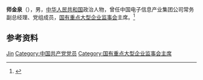 '''师金泉'''（{{bd|？|}}），男，[[中华人民共和国|中华人民共和国]]政治人物，曾任中国电子信息产业集团公司常务副总经理、党组成员，[[国有重点大型企业监事会|国有重点大型企业监事会]]主席。<ref>{{Cite web|title=中华人民共和国国务院任免人员 2010年第14号国务院公报|url=http://www.gov.cn/gongbao/content/2010/content_1605438.htm|accessdate=2021-02-11|work=中国政府网|archive-date=2017-02-19|archive-url=https://web.archive.org/web/20170219133520/http://www.gov.cn/gongbao/content/2010/content_1605438.htm|dead-url=no}}</ref>

== 参考资料 ==
{{reflist}}

{{Authority control}}
{{DEFAULTSORT:Shi师}}
[[Category:师姓|Jin]]
[[Category:中国共产党党员|Category:中国共产党党员]]
[[Category:国有重点大型企业监事会主席|Category:国有重点大型企业监事会主席]]

{{中国人物小作品}}